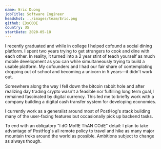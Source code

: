 ```yaml
---
name: Eric Duong
jobTitle: Software Engineer
headshot: ../images/team/Eric.png
github: EDsCODE
country: US
startDate: 2020-05-18
---
```


I recently graduated and while in college I helped cofound a social dining platform. I spent two years trying to get strangers to cook and dine with each other. In reality, it turned into a 2 year stint of teach yourself as much mobile development as you can while simultaneously trying to build a usable platform. My cofounders and I had our fair share of contemplating dropping out of school and becoming a unicorn in 5 years—it didn't work out.

Somewhere along the way I fell down the bitcoin rabbit hole and after realizing day trading crypto wasn't a feasible nor fulfilling long term goal, I remained fascinated by digital currency. This led me to briefly work with a company building a digital cash transfer system for developing economies.

I currently work as a generalist around most of PostHog's stack building many of the user-facing features but occasionally pick up backend tasks.

To end with an obligatory "I dO MoRE ThAN COdE" detail: I plan to take advantage of PostHog's all remote policy to travel and hike as many major mountain treks around the world as possible. Ambitions subject to change as always though.
